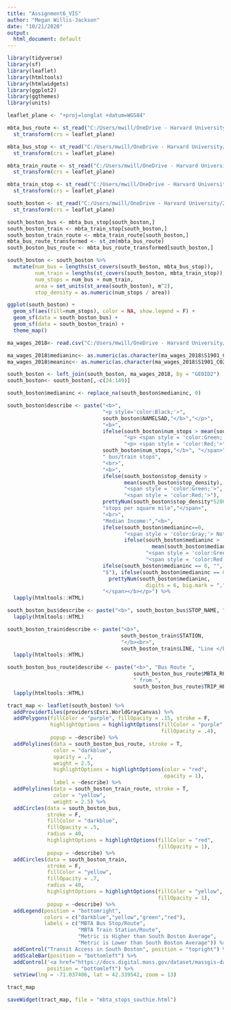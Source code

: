 ```yaml
---
title: "Assignment6_VIS"
author: "Megan Willis-Jackson"
date: "10/21/2020"
output:
  html_document: default
---
```


```r
library(tidyverse)
library(sf)
library(leaflet)
library(htmltools)
library(htmlwidgets)
library(ggplot2)
library(ggthemes)
library(units)

```


```r
leaflet_plane <- "+proj=longlat +datum=WGS84"

mbta_bus_route <- st_read("C:/Users/mwill/OneDrive - Harvard University/2020 - Fall/Spatial Analysis/InteractiveMaps/mbtabus/mbtabus/ARC", quiet = T) %>%
  st_transform(crs = leaflet_plane)

mbta_bus_stop <- st_read("C:/Users/mwill/OneDrive - Harvard University/2020 - Fall/Spatial Analysis/InteractiveMaps/mbtabus/mbtabus/PT", quiet = T) %>%
  st_transform(crs = leaflet_plane)

mbta_train_route <- st_read("C:/Users/mwill/OneDrive - Harvard University/2020 - Fall/Spatial Analysis/InteractiveMaps/mbta_rapid_transit/ARC", quiet = T) %>%
  st_transform(crs = leaflet_plane)

mbta_train_stop <- st_read("C:/Users/mwill/OneDrive - Harvard University/2020 - Fall/Spatial Analysis/InteractiveMaps/mbta_rapid_transit/NODE", quiet = T) %>%
  st_transform(crs = leaflet_plane)

south_boston <- st_read("C:/Users/mwill/OneDrive - Harvard University/2020 - Fall/Spatial Analysis/InteractiveMaps/SouthBoston_tract", quiet = T) %>%
  st_transform(crs = leaflet_plane)


```


```r
south_boston_bus <- mbta_bus_stop[south_boston,]
south_boston_train <- mbta_train_stop[south_boston,]
south_boston_train_route <- mbta_train_route[south_boston,]
mbta_bus_route_transformed <- st_zm(mbta_bus_route)
south_boston_bus_route <- mbta_bus_route_transformed[south_boston,]

south_boston <- south_boston %>%
  mutate(num_bus = lengths(st_covers(south_boston, mbta_bus_stop)),
         num_train = lengths(st_covers(south_boston, mbta_train_stop)),
         num_stops = num_bus + num_train,
         area = set_units(st_area(south_boston), m^2),
         stop_density = as.numeric(num_stops / area))

ggplot(south_boston) +
  geom_sf(aes(fill=num_stops), color = NA, show.legend = F) +
  geom_sf(data = south_boston_bus) +
  geom_sf(data = south_boston_train) +
  theme_map()


```

```r
ma_wages_2018<- read.csv("C:/Users/mwill/OneDrive - Harvard University/2020 - Fall/Studio 1/Exercise 2/Data/Wages2013and2018/ACSST5Y2018.S1901_data_with_overlays_2020-09-24T123247.csv", stringsAsFactors = T)

ma_wages_2018$medianinc<- as.numeric(as.character(ma_wages_2018$S1901_C02_012E))
ma_wages_2018$meaninc<- as.numeric(as.character(ma_wages_2018$S1901_C02_013E))

south_boston <- left_join(south_boston, ma_wages_2018, by = "GEOID2")
south_boston<- south_boston[,-c(24:149)]

south_boston$medianinc <- replace_na(south_boston$medianinc, 0)

```

```r
south_boston$describe <- paste("<b>",
                               "<p style='color:Black;'>",
                               south_boston$NAMELSAD,"</b>","</p>",
                               "<b>", 
                               ifelse(south_boston$num_stops > mean(south_boston$num_stops),
                                      "<p> <span style = 'color:Green;'>", 
                                      "<p> <span style = 'color:Red;'>"),
                               south_boston$num_stops,"</b>", "</span>", 
                               " bus/train stops",
                               "<br>",
                               "<b>",
                               ifelse(south_boston$stop_density >
                                      mean(south_boston$stop_density),
                                      "<span style = 'color:Green;'>",
                                      "<span style = 'color:Red;'>"),
                               prettyNum(south_boston$stop_density*5280, digits = 2),"</b>",
                               "stops per square mile","</span>",  
                               "<br>", 
                               "Median Income:","<b>",
                               ifelse(south_boston$medianinc==0,
                                      "<span style = 'color:Gray;'> Not Available",
                                      ifelse(south_boston$medianinc >
                                               mean(south_boston$medianinc),
                                             "<span style = 'color:Green;'>",
                                             "<span style = 'color:Red;'>")),
                               ifelse(south_boston$medianinc == 0, "",
                               "$"), ifelse(south_boston$medianinc == 0, "",
                                 prettyNum(south_boston$medianinc, 
                                             digits = 6, big.mark = ",")),
                               "</span></b></p>") %>%
  lapply(htmltools::HTML)

south_boston_bus$describe <- paste("<b>", south_boston_bus$STOP_NAME, "</b>") %>%
  lapply(htmltools::HTML)

south_boston_train$describe <- paste("<b>", 
                                     south_boston_train$STATION, 
                                     "</b><br>", 
                                     south_boston_train$LINE, "Line </b>") %>%
  lapply(htmltools::HTML)

south_boston_bus_route$describe <- paste("<b>", "Bus Route ",
                                         south_boston_bus_route$MBTA_ROUTE,
                                         " from ",
                                         south_boston_bus_route$TRIP_HEADS, "</b>") %>%
  lapply(htmltools::HTML)

tract_map <- leaflet(south_boston) %>%
  addProviderTiles(providers$Esri.WorldGrayCanvas) %>%
  addPolygons(fillColor = "purple", fillOpacity = .15, stroke = F,
              highlightOptions = highlightOptions(fillColor = "purple",
                                                  fillOpacity = .4),
              popup = ~describe) %>%
  addPolylines(data = south_boston_bus_route, stroke = T, 
               color = "darkblue",
               opacity = .7,
               weight = 2.5,
               highlightOptions = highlightOptions(color = "red",
                                                   opacity = 1),
               label = ~describe) %>%
  addPolylines(data = south_boston_train_route, stroke = T,
               color = "yellow",
               weight = 2.5) %>%
  addCircles(data = south_boston_bus,
             stroke = F,
             fillColor = "darkblue",
             fillOpacity = .5,
             radius = 40,
             highlightOptions = highlightOptions(fillColor = "red",
                                                 fillOpacity = 1),
             popup = ~describe) %>%
  addCircles(data = south_boston_train, 
             stroke = F, 
             fillColor = "yellow",
             fillOpacity = .7,
             radius = 40,
             highlightOptions = highlightOptions(fillColor = "yellow",
                                                 fillOpacity = 1),
             popup = ~describe) %>%
  addLegend(position = "bottomright", 
            colors = c("darkblue","yellow","green","red"),
            labels = c("MBTA Bus Stop/Route",
                       "MBTA Train Station/Route",
                       "Metric is Higher than South Boston Average",
                       "Metric is Lower than South Boston Average")) %>%
  addControl("Transit Access in South Boston", position = "topright") %>%
  addScaleBar(position = "bottomleft") %>%
  addControl('<a href="https://docs.digital.mass.gov/dataset/massgis-data-mbta-bus-routes-and-stops">Data source</a>',
             position = "bottomleft") %>%
  setView(lng = -71.037406, lat = 42.339542, zoom = 13)

tract_map

saveWidget(tract_map, file = "mbta_stops_southie.html")

```












